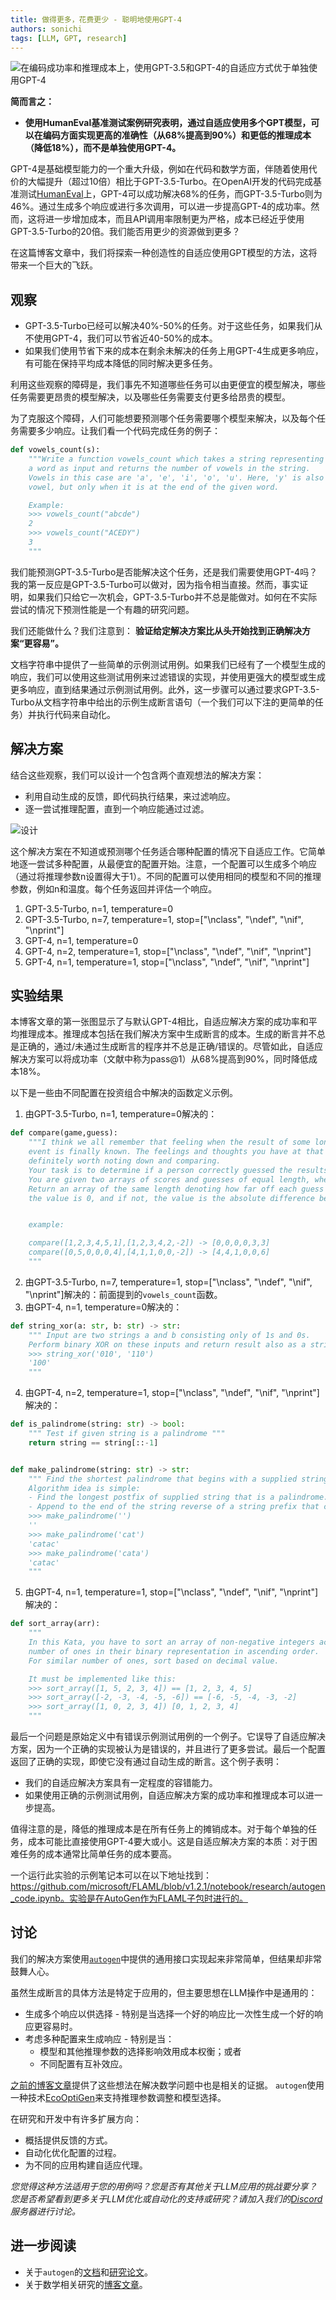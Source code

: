 ```yaml
---
title: 做得更多，花费更少 - 聪明地使用GPT-4
authors: sonichi
tags: [LLM, GPT, research]
---
```



![在编码成功率和推理成本上，使用GPT-3.5和GPT-4的自适应方式优于单独使用GPT-4](img/humaneval.png)

**简而言之：**
* **使用HumanEval基准测试案例研究表明，通过自适应使用多个GPT模型，可以在编码方面实现更高的准确性（从68%提高到90%）和更低的推理成本（降低18%），而不是单独使用GPT-4。**


GPT-4是基础模型能力的一个重大升级，例如在代码和数学方面，伴随着使用代价的大幅提升（超过10倍）相比于GPT-3.5-Turbo。在OpenAI开发的代码完成基准测试[HumanEval](https://huggingface.co/datasets/openai_humaneval)上，GPT-4可以成功解决68%的任务，而GPT-3.5-Turbo则为46%。通过生成多个响应或进行多次调用，可以进一步提高GPT-4的成功率。然而，这将进一步增加成本，而且API调用率限制更为严格，成本已经近乎使用GPT-3.5-Turbo的20倍。我们能否用更少的资源做到更多？

在这篇博客文章中，我们将探索一种创造性的自适应使用GPT模型的方法，这将带来一个巨大的飞跃。

## 观察

* GPT-3.5-Turbo已经可以解决40%-50%的任务。对于这些任务，如果我们从不使用GPT-4，我们可以节省近40-50%的成本。
* 如果我们使用节省下来的成本在剩余未解决的任务上用GPT-4生成更多响应，有可能在保持平均成本降低的同时解决更多任务。

利用这些观察的障碍是，我们事先不知道哪些任务可以由更便宜的模型解决，哪些任务需要更昂贵的模型解决，以及哪些任务需要支付更多给昂贵的模型。

为了克服这个障碍，人们可能想要预测哪个任务需要哪个模型来解决，以及每个任务需要多少响应。让我们看一个代码完成任务的例子：

```python
def vowels_count(s):
    """Write a function vowels_count which takes a string representing
    a word as input and returns the number of vowels in the string.
    Vowels in this case are 'a', 'e', 'i', 'o', 'u'. Here, 'y' is also a
    vowel, but only when it is at the end of the given word.

    Example:
    >>> vowels_count("abcde")
    2
    >>> vowels_count("ACEDY")
    3
    """
```

我们能预测GPT-3.5-Turbo是否能解决这个任务，还是我们需要使用GPT-4吗？我的第一反应是GPT-3.5-Turbo可以做对，因为指令相当直接。然而，事实证明，如果我们只给它一次机会，GPT-3.5-Turbo并不总是能做对。如何在不实际尝试的情况下预测性能是一个有趣的研究问题。

我们还能做什么？我们注意到：
**验证给定解决方案比从头开始找到正确解决方案“更容易”。**

文档字符串中提供了一些简单的示例测试用例。如果我们已经有了一个模型生成的响应，我们可以使用这些测试用例来过滤错误的实现，并使用更强大的模型或生成更多响应，直到结果通过示例测试用例。此外，这一步骤可以通过要求GPT-3.5-Turbo从文档字符串中给出的示例生成断言语句（一个我们可以下注的更简单的任务）并执行代码来自动化。

## 解决方案

结合这些观察，我们可以设计一个包含两个直观想法的解决方案：

* 利用自动生成的反馈，即代码执行结果，来过滤响应。
* 逐一尝试推理配置，直到一个响应能通过过滤。

![设计](img/design.png)

这个解决方案在不知道或预测哪个任务适合哪种配置的情况下自适应工作。它简单地逐一尝试多种配置，从最便宜的配置开始。注意，一个配置可以生成多个响应（通过将推理参数n设置得大于1）。不同的配置可以使用相同的模型和不同的推理参数，例如n和温度。每个任务返回并评估一个响应。


1. GPT-3.5-Turbo, n=1, temperature=0
2. GPT-3.5-Turbo, n=7, temperature=1, stop=["\nclass", "\ndef", "\nif", "\nprint"]
3. GPT-4, n=1, temperature=0
4. GPT-4, n=2, temperature=1, stop=["\nclass", "\ndef", "\nif", "\nprint"]
5. GPT-4, n=1, temperature=1, stop=["\nclass", "\ndef", "\nif", "\nprint"]

## 实验结果

本博客文章的第一张图显示了与默认GPT-4相比，自适应解决方案的成功率和平均推理成本。推理成本包括在我们解决方案中生成断言的成本。生成的断言并不总是正确的，通过/未通过生成断言的程序并不总是正确/错误的。尽管如此，自适应解决方案可以将成功率（文献中称为pass@1）从68%提高到90%，同时降低成本18%。

以下是一些由不同配置在投资组合中解决的函数定义示例。

1. 由GPT-3.5-Turbo, n=1, temperature=0解决的：
```python
def compare(game,guess):
    """I think we all remember that feeling when the result of some long-awaited
    event is finally known. The feelings and thoughts you have at that moment are
    definitely worth noting down and comparing.
    Your task is to determine if a person correctly guessed the results of a number of matches.
    You are given two arrays of scores and guesses of equal length, where each index shows a match.
    Return an array of the same length denoting how far off each guess was. If they have guessed correctly,
    the value is 0, and if not, the value is the absolute difference between the guess and the score.


    example:

    compare([1,2,3,4,5,1],[1,2,3,4,2,-2]) -> [0,0,0,0,3,3]
    compare([0,5,0,0,0,4],[4,1,1,0,0,-2]) -> [4,4,1,0,0,6]
    """
```
2. 由GPT-3.5-Turbo, n=7, temperature=1, stop=["\nclass", "\ndef", "\nif", "\nprint"]解决的：前面提到的`vowels_count`函数。
3. 由GPT-4, n=1, temperature=0解决的：
```python
def string_xor(a: str, b: str) -> str:
    """ Input are two strings a and b consisting only of 1s and 0s.
    Perform binary XOR on these inputs and return result also as a string.
    >>> string_xor('010', '110')
    '100'
    """
```
4. 由GPT-4, n=2, temperature=1, stop=["\nclass", "\ndef", "\nif", "\nprint"]解决的：
```python
def is_palindrome(string: str) -> bool:
    """ Test if given string is a palindrome """
    return string == string[::-1]


def make_palindrome(string: str) -> str:
    """ Find the shortest palindrome that begins with a supplied string.
    Algorithm idea is simple:
    - Find the longest postfix of supplied string that is a palindrome.
    - Append to the end of the string reverse of a string prefix that comes before the palindromic suffix.
    >>> make_palindrome('')
    ''
    >>> make_palindrome('cat')
    'catac'
    >>> make_palindrome('cata')
    'catac'
    """
```
5. 由GPT-4, n=1, temperature=1, stop=["\nclass", "\ndef", "\nif", "\nprint"]解决的：
```python
def sort_array(arr):
    """
    In this Kata, you have to sort an array of non-negative integers according to
    number of ones in their binary representation in ascending order.
    For similar number of ones, sort based on decimal value.

    It must be implemented like this:
    >>> sort_array([1, 5, 2, 3, 4]) == [1, 2, 3, 4, 5]
    >>> sort_array([-2, -3, -4, -5, -6]) == [-6, -5, -4, -3, -2]
    >>> sort_array([1, 0, 2, 3, 4]) [0, 1, 2, 3, 4]
    """
```

最后一个问题是原始定义中有错误示例测试用例的一个例子。它误导了自适应解决方案，因为一个正确的实现被认为是错误的，并且进行了更多尝试。最后一个配置返回了正确的实现，即使它没有通过自动生成的断言。这个例子表明：
* 我们的自适应解决方案具有一定程度的容错能力。
* 如果使用正确的示例测试用例，自适应解决方案的成功率和推理成本可以进一步提高。

值得注意的是，降低的推理成本是在所有任务上的摊销成本。对于每个单独的任务，成本可能比直接使用GPT-4要大或小。这是自适应解决方案的本质：对于困难任务的成本通常比简单任务的成本要高。

一个运行此实验的示例笔记本可以在以下地址找到：https://github.com/microsoft/FLAML/blob/v1.2.1/notebook/research/autogen_code.ipynb。实验是在AutoGen作为FLAML子包时进行的。

## 讨论
我们的解决方案使用[`autogen`](/docs/Use-Cases/enhanced_inference#logic-error)中提供的通用接口实现起来非常简单，但结果却非常鼓舞人心。

虽然生成断言的具体方法是特定于应用的，但主要思想在LLM操作中是通用的：
* 生成多个响应以供选择 - 特别是当选择一个好的响应比一次性生成一个好的响应更容易时。
* 考虑多种配置来生成响应 - 特别是当：
  - 模型和其他推理参数的选择影响效用成本权衡；或者
  - 不同配置有互补效应。

[之前的博客文章](/blog/2023/04/21/LLM-tuning-math)提供了这些想法在解决数学问题中也是相关的证据。
`autogen`使用一种技术[EcoOptiGen](https://arxiv.org/abs/2303.04673)来支持推理参数调整和模型选择。

在研究和开发中有许多扩展方向：
* 概括提供反馈的方式。
* 自动化优化配置的过程。
* 为不同的应用构建自适应代理。

*您觉得这种方法适用于您的用例吗？您是否有其他关于LLM应用的挑战要分享？您是否希望看到更多关于LLM优化或自动化的支持或研究？请加入我们的[Discord](https://discord.gg/pAbnFJrkgZ)服务器进行讨论。*

## 进一步阅读

* 关于`autogen`的[文档](/docs/Getting-Started)和[研究论文](https://arxiv.org/abs/2303.04673)。
* 关于数学相关研究的[博客文章](/blog/2023/04/21/LLM-tuning-math)。